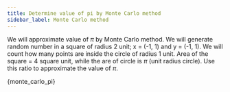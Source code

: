 ```yaml
---
title: Determine value of pi by Monte Carlo method
sidebar_label: Monte Carlo method
---
```

We will approximate value of $\pi$ by Monte Carlo method. We will generate
random number in a square of radius 2 unit; x = (-1, 1) and y = (-1, 1). We will
count how many points are inside the circle of radius 1 unit. Area of the square
= 4 square unit, while the are of circle is $\pi$ (unit radius circle). Use this
ratio to approximate the value of $\pi$.


<CodeBlock language="fortran" title="src/20_monte_carlo_pi.f90" showLineNumbers>{monte_carlo_pi}</CodeBlock>
